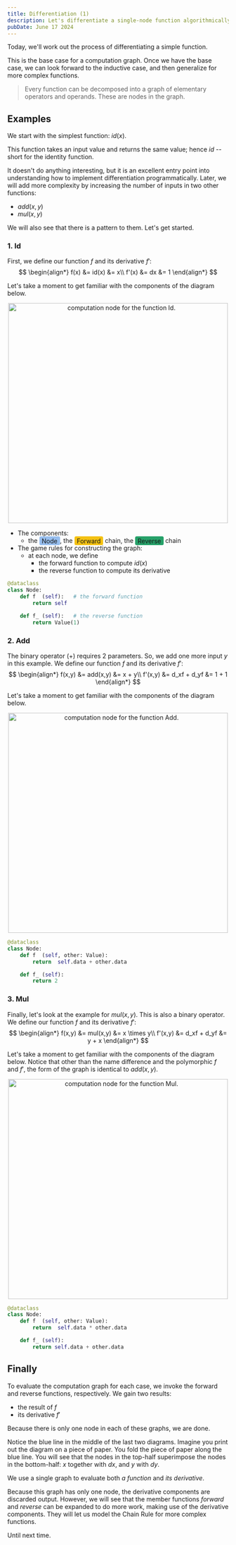 ```yaml
---
title: Differentiation (1)
description: Let's differentiate a single-node function algorithmically.
pubDate: June 17 2024
---
```


Today, we'll work out the process of differentiating a simple function.

This is the base case for a computation graph. Once we have the base case, we can look forward to the inductive case, and then generalize for more complex functions.

>
> Every function can be decomposed into a graph of elementary operators and operands. These are nodes in the graph.
>

## Examples

We start with the simplest function: $id(x)$.

This function takes an input value and returns the same value; hence $id$ -- short for the identity function.

It doesn't do anything interesting, but it is an excellent entry point into understanding how to implement differentiation programmatically. Later, we will add more complexity by increasing the number of inputs in two other functions:

- $add(x,y)$
- $mul(x,y)$

We will also see that there is a pattern to them. Let's get started.

### 1. Id

First, we define our function $f$ and its derivative $f'$:
$$
\begin{align*}
f(x) &= id(x) &= x\\
f'(x) &= dx &= 1
\end{align*}
$$

Let's take a moment to get familiar with the components of the diagram below.

<div style="display:block;text-align:center">
<img
    src={nodeId.src}
    style="width:500px;height:auto;display:block;margin-left:auto;margin-right:auto" 
    alt="computation node for the function Id."
/>
</div>

- The components:
    - the <span style="background:#97BEEE;padding:0.125em;border-radius:0.25em">&nbsp;Node&nbsp;</span>, the <span style="background:#F4C111;padding:0.125em;border-radius:0.25em">&nbsp;Forward&nbsp;</span> chain, the <span style="background:#26A169;padding:0.125em;border-radius:0.25em">&nbsp;Reverse&nbsp;</span> chain
- The game rules for constructing the graph:
    - at each node, we define
        - the forward function to compute $id(x)$
        - the reverse function to compute its derivative

```python
@dataclass
class Node:
    def f  (self):   # the forward function
        return self

    def f_ (self):   # the reverse function
        return Value(1)
```

<p/>

### 2. Add 

The binary operator $(+)$ requires 2 parameters. So, we add one more input $y$ in this example. We define our function $f$ and its derivative $f'$:
$$
\begin{align*}
f(x,y) &= add(x,y) &= x + y\\
f'(x,y) &= d_xf + d_yf &= 1 + 1
\end{align*}
$$

Let's take a moment to get familiar with the components of the diagram below.

<div style="display:block;text-align:center">
<img
    src={nodeAdd.src}
    style="width:500px;height:auto;display:block;margin-left:auto;margin-right:auto" 
    alt="computation node for the function Add."
/>
</div>

```python
@dataclass
class Node:
    def f  (self, other: Value):
        return  self.data + other.data

    def f_ (self):
        return 2
```

<p/>

### 3. Mul

Finally, let's look at the example for $mul(x,y)$. This is also a binary operator. We define our function $f$ and its derivative $f'$:
$$
\begin{align*}
f(x,y) &= mul(x,y) &= x \times y\\
f'(x,y) &= d_xf + d_yf &= y + x
\end{align*}
$$

Let's take a moment to get familiar with the components of the diagram below. Notice that other than the name difference and the polymorphic $f$ and $f'$, the form of the graph is identical to $add(x,y)$.

<div style="display:block;text-align:center">
<img
    src={nodeMul.src}
    style="width:500px;height:auto;display:block;margin-left:auto;margin-right:auto" 
    alt="computation node for the function Mul."
/>
</div>


```python
@dataclass
class Node:
    def f  (self, other: Value):
        return  self.data * other.data

    def f_ (self):
        return self.data + other.data
```
<p/>

## Finally

To evaluate the computation graph for each case, we invoke the forward and reverse functions, respectively. We gain two results:

- the result of $f$
- its derivative $f'$

Because there is only one node in each of these graphs, we are done.

Notice the blue line in the middle of the last two diagrams. Imagine you print out the diagram on a piece of paper. You fold the piece of paper along the blue line. You will see that the nodes in the top-half superimpose the nodes in the bottom-half: $x$ together with $dx$, and $y$ with $dy$.

We use a single graph to evaluate both *a function* and *its derivative*.

Because this graph has only one node, the derivative components are discarded output. However, we will see that the member functions *forward* and *reverse* can be expanded to do more work, making use of the derivative components. They will let us model the Chain Rule for more complex functions.

Until next time.
